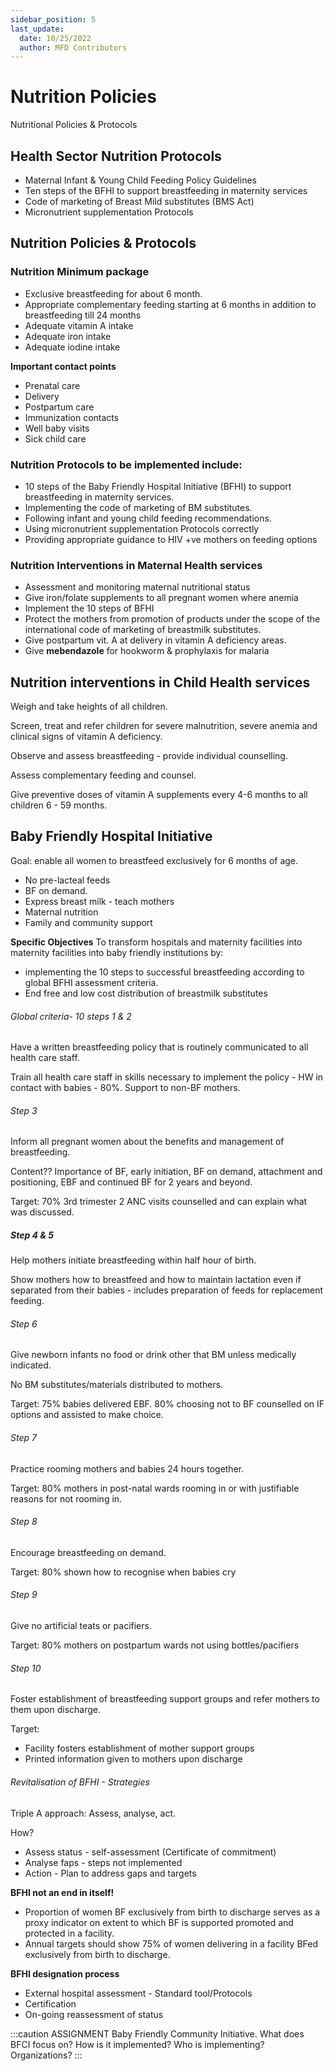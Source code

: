 ```yaml
---
sidebar_position: 5
last_update:
  date: 10/25/2022
  author: MFD Contributors
---
```


# Nutrition Policies

Nutritional Policies & Protocols

## Health Sector Nutrition Protocols

- Maternal Infant & Young Child Feeding Policy Guidelines
- Ten steps of the BFHI to support breastfeeding in maternity services
- Code of marketing of Breast Mild substitutes (BMS Act)
- Micronutrient supplementation Protocols

## Nutrition Policies & Protocols

### Nutrition Minimum package

- Exclusive breastfeeding for about 6 month.
- Appropriate complementary feeding starting at 6 months in addition to breastfeeding till 24 months
- Adequate vitamin A intake
- Adequate iron intake
- Adequate iodine intake

**Important contact points**

- Prenatal care
- Delivery
- Postpartum care
- Immunization contacts
- Well baby visits
- Sick child care

### Nutrition Protocols to be implemented include:

- 10 steps of the Baby Friendly Hospital Initiative (BFHI) to support breastfeeding in maternity services.
- Implementing the code of marketing of BM substitutes.
- Following infant and young child feeding recommendations.
- Using micronutrient supplementation Protocols correctly
- Providing appropriate guidance to HIV +ve mothers on feeding options

### Nutrition Interventions in Maternal Health services

- Assessment and monitoring maternal nutritional status
- Give iron/folate supplements to all pregnant women where anemia
- Implement the 10 steps of BFHI
- Protect the mothers from promotion of products under the scope of the international code of marketing of breastmilk substitutes.
- Give postpartum vit. A at delivery in vitamin A deficiency areas.
- Give **mebendazole** for hookworm & prophylaxis for malaria

## Nutrition interventions in Child Health services

Weigh and take heights of all children.

Screen, treat and refer children for severe malnutrition, severe anemia and clinical signs of vitamin A deficiency.

Observe and assess breastfeeding - provide individual counselling.

Assess complementary feeding and counsel.

Give preventive doses of vitamin A supplements every 4-6 months to all children 6 - 59 months.

## Baby Friendly Hospital Initiative

Goal: enable all women to breastfeed exclusively for 6 months of age.

- No pre-lacteal feeds
- BF on demand.
- Express breast milk - teach mothers
- Maternal nutrition
- Family and community support

**Specific Objectives**
To transform hospitals and maternity facilities into maternity facilities into baby friendly institutions by:

- implementing the 10 steps to successful breastfeeding according to global BFHI assessment criteria.
- End free and low cost distribution of breastmilk substitutes

###### Global criteria- 10 steps 1 & 2

Have a written breastfeeding policy that is routinely communicated to all health care staff.

Train all health care staff in skills necessary to implement the policy - HW in contact with babies - 80%. Support to non-BF mothers.

###### Step 3

Inform all pregnant women about the benefits and management of breastfeeding.

Content?? Importance of BF, early initiation, BF on demand, attachment and positioning, EBF and continued BF for 2 years and beyond.

Target: 70% 3rd trimester 2 ANC visits counselled and can explain what was discussed.

##### Step 4 & 5

Help mothers initiate breastfeeding within half hour of birth.

Show mothers how to breastfeed and how to maintain lactation even if separated from their babies - includes preparation of feeds for replacement feeding.

###### Step 6

Give newborn infants no food or drink other that BM unless medically indicated.

No BM substitutes/materials distributed to mothers.

Target: 75% babies delivered EBF. 80% choosing not to BF counselled on IF options and assisted to make choice.

###### Step 7

Practice rooming mothers and babies 24 hours together.

Target: 80% mothers in post-natal wards rooming in or with justifiable reasons for not rooming in.

###### Step 8

Encourage breastfeeding on demand.

Target: 80% shown how to recognise when babies cry

###### Step 9

Give no artificial teats or pacifiers.

Target: 80% mothers on postpartum wards not using bottles/pacifiers

###### Step 10

Foster establishment of breastfeeding support groups and refer mothers to them upon discharge.

Target:

- Facility fosters establishment of mother support groups
- Printed information given to mothers upon discharge

###### Revitalisation of BFHI - Strategies

Triple A approach: Assess, analyse, act.

How?

- Assess status - self-assessment (Certificate of commitment)
- Analyse faps - steps not implemented
- Action - Plan to address gaps and targets

**BFHI not an end in itself!**

- Proportion of women BF exclusively from birth to discharge serves as a proxy indicator on extent to which BF is supported promoted and protected in a facility.
- Annual targets should show 75% of women delivering in a facility BFed exclusively from birth to discharge.

**BFHI designation process**

- External hospital assessment - Standard tool/Protocols
- Certification
- On-going reassessment of status

:::caution ASSIGNMENT
Baby Friendly Community Initiative. What does BFCI focus on? How is it implemented? Who is implementing? Organizations?
:::
